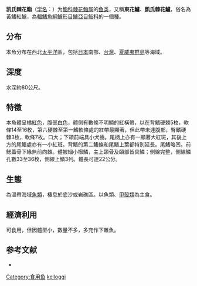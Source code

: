 {{Speciesbox
| status = LC
| status_system = IUCN
| genus = Plectranthias
| species = kelloggi
| authority = [[Jordan_&_Evermann|Jordan & Evermann]], 1903
| synonyms = *''Pseudanthias kelloggi''<br /><small>Jordan & Evermann, 1903</small>
*''Pseudanthias azumanus''<br /><small>Jordan & Richardson, 1910</small>
*''Anthias kelloggi''<br /><small>Jordan & Evermann, 1903</small>
*''Zalanthias kelloggi''<br /><small>Jordan & Evermann, 1903</small>
*''Anthias rubromaculatus''<br /><small>Borets, 1982</small>
*''Plectranthias rubromaculatus''<br /><small>Borets, 1982</small>
*''Plectranthias kelloggi azumanus''<br /><small>Jordan & Richardson, 1910</small>
}}
'''凯氏棘花鮨'''（[[学名|学名]]：{{lang|la|''Plectranthias kelloggi''}}）为[[鮨科|鮨科]][[棘花鮨属|棘花鮨属]]的[[鱼类|鱼类]]，又稱'''東花鱸'''、'''凱氏棘花鱸'''，俗名為黃鰭紅鱸，為[[輻鰭魚綱|輻鰭魚綱]][[鱸形目|鱸形目]][[鱸亞目|鱸亞目]][[鮨科|鮨科]]的一個[[種|種]]。

==分布==
本魚分布在西北[[太平洋|太平洋]]區，包括[[日本|日本]]南部、[[台灣|台灣]]、[[夏威夷群島|夏威夷群島]]等海域。

==深度==
水深約80公尺。

==特徵==
本魚體呈橘[[紅色|紅色]]，腹部[[白色|白色]]，體側有數條不明顯的紅橫帶，以在背鰭硬棘5枚，軟條14至16枚，第六硬棘至第一鰭軟條處的紅帶最顯著，但此帶未達腹部，臀鰭硬棘3枚，軟條7枚。口大；下頜前端具小犬齒。尾柄上亦有一顯著大紅斑，其後上方的尾鰭處亦有一小紅斑。背鰭的第二鰭條和尾鰭上葉都特別延長。尾鰭略凹。前鰓蓋骨下緣無前向棘。體被細小櫛鱗，主上頜骨及頤部皆具鱗；側線完整，側線鱗孔數33至36枚，側線上鱗3列。體長可達22公分。

==生態==
為溫帶海域[[魚類|魚類]]，棲息於底沙或岩礁區。以魚類、[[甲殼類|甲殼類]]為主食。

==經濟利用==
可食用，但因體型小，數量不多，多充作下雜魚。

==参考文献==
* {{TaiBNET| zh=凱氏棘花鱸 | id=382580 | binomial=Plectranthias kelloggi | authority=Jordan & Evermann, 1903 | var= | accessdate=2013-01-24}}
{{Taxonbar|from=Q2178186}}

[[Category:食用鱼|Category:食用鱼]]
[[Category:棘花鮨屬|kelloggi]]